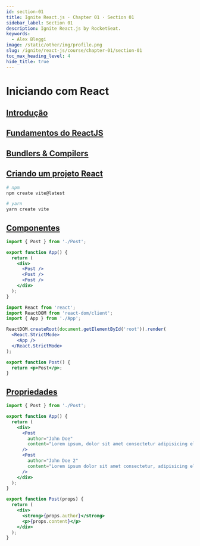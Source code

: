 ```yaml
---
id: section-01
title: Ignite React.js · Chapter 01 · Section 01
sidebar_label: Section 01
description: Ignite React.js by RocketSeat.
keywords:
  - Alex Bleggi
image: /static/other/img/profile.png
slug: /ignite/react-js/course/chapter-01/section-01
toc_max_heading_level: 4
hide_title: true
---
```



# Iniciando com React

## [Introdução](https://app.rocketseat.com.br/node/chapter-i-6)

## [Fundamentos do ReactJS](https://app.rocketseat.com.br/node/chapter-i-6/group/iniciando-com-react/lesson/fundamentos-do-react-js)

## [Bundlers & Compilers](https://app.rocketseat.com.br/node/chapter-i-6/group/iniciando-com-react/lesson/bundlers-and-compilers)

## [Criando um projeto React](https://app.rocketseat.com.br/node/chapter-i-6/group/iniciando-com-react/lesson/criando-um-projeto-react)

```bash
# npm
npm create vite@latest

# yarn
yarn create vite
```

## [Componentes](https://app.rocketseat.com.br/node/chapter-i-6/group/iniciando-com-react/lesson/componentes-1)

```jsx {1,3-11} title="src/App.jsx"
import { Post } from './Post';

export function App() {
  return (
    <div>
      <Post />
      <Post />
      <Post />
    </div>
  );
}
```

```jsx {3} title="src/main.jsx"
import React from 'react';
import ReactDOM from 'react-dom/client';
import { App } from './App';

ReactDOM.createRoot(document.getElementById('root')).render(
  <React.StrictMode>
    <App />
  </React.StrictMode>
);
```

```jsx {1-3} title="src/Post.jsx"
export function Post() {
  return <p>Post</p>;
}
```

## [Propriedades](https://app.rocketseat.com.br/node/chapter-i-6/group/iniciando-com-react/lesson/propriedades-3)

```jsx {6-9,10-13} title="src/App.jsx"
import { Post } from './Post';

export function App() {
  return (
    <div>
      <Post
        author="John Doe"
        content="Lorem ipsum, dolor sit amet consectetur adipisicing elit. Quis omnis totam nobis autem sequi. Alias?"
      />
      <Post
        author="John Doe 2"
        content="Lorem ipsum dolor sit amet consectetur, adipisicing elit. Accusantium dicta vero delectus quisquam aliquid aut."
      />
    </div>
  );
}
```

```jsx {1,3-6} title="src/Post.jsx"
export function Post(props) {
  return (
    <div>
      <strong>{props.author}</strong>
      <p>{props.content}</p>
    </div>
  );
}
```
